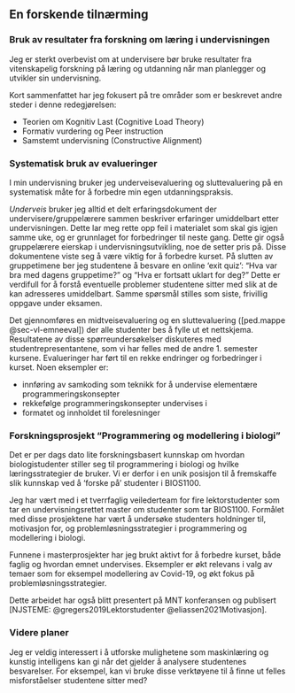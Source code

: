 ## En forskende tilnærming {.unnumbered}
<!-- Fra 2021: “I sin søknad viser Nederbragt til forskningslitteratur som grunnlag for hvordan mye av undervisningen er lagt opp. Det legges særlig vekt på aktiv studentdeltakelse og formative vurderinger fra studentene selv. Nederbragt viser til at det er foretatt avveininger til valget av metoder brukt i undervisningen. Kombinert med aktiv innhenting av evalueringer av undervisningen, både ved midtveis og slutt, samt ved hvert enkelt seminar, viser Nederbragt at det foreligger en forskende tilnærming til undervisningen. Det hele knyttes til ett emne som han aktivt har bidratt til å utvikle i ulike faser og ved bruk av forskjellige pedagogiske modeller.” -->


<!-- ### Beskriv -->

<!-- Beskriv og reflekter over hvordan du har tatt i bruk forskning i din utdanningspraksis, både med hensyn til faglig innhold og pedagogisk metode. -->

### Bruk av resultater fra forskning om læring i undervisningen

Jeg er sterkt overbevist om at undervisere bør bruke resultater
fra vitenskapelig forskning på læring og utdanning
når man planlegger og utvikler sin undervisning.

Kort sammenfattet har jeg fokusert på tre områder som er beskrevet andre steder i denne redegjørelsen:

* Teorien om Kognitiv Last (Cognitive Load Theory)
* Formativ vurdering og Peer instruction
* Samstemt undervisning (Constructive Alignment)

### Systematisk bruk av evalueringer

I min undervisning bruker jeg underveisevaluering og sluttevaluering 
på en systematisk måte for å forbedre min egen utdanningspraksis.

*Underveis* bruker jeg alltid et delt erfaringsdokument der undervisere/gruppelærere
sammen beskriver erfaringer umiddelbart etter undervisningen.
Dette lar meg rette opp feil i materialet som skal gis igjen samme uke,
og er grunnlaget for forbedringer til neste gang.
Dette gir også gruppelærere eierskap i undervisningsutvikling,
noe de setter pris på.
Disse dokumentene viste seg å være viktig for å forbedre kurset.
På slutten av gruppetimene ber jeg studentene å besvare
en online ‘exit quiz’: "Hva var bra med dagens gruppetime?"
og "Hva er fortsatt uklart for deg?"
Dette er verdifull for å forstå eventuelle problemer studentene sitter med
slik at de kan adresseres umiddelbart.
Samme spørsmål stilles som siste, frivillig oppgave under eksamen.

Det gjennomføres en midtveisevaluering og en sluttevaluering ([ped.mappe @sec-vl-emneeval])
der alle studenter bes å fylle ut et nettskjema.
Resultatene av disse spørreundersøkelser diskuteres med studentrepresentantene,
som vi har felles med de andre 1. semester kursene.
Evalueringer har ført til en rekke endringer og forbedringer i kurset.
Noen eksempler er:

* innføring av samkoding som teknikk for å undervise elementære programmeringskonsepter
* rekkefølge programmeringskonsepter undervises i 
* formatet og innholdet til forelesninger


### Forskningsprosjekt "Programmering og modellering i biologi"

Det er per dags dato lite forskningsbasert kunnskap om hvordan biologistudenter 
stiller seg til programmering i biologi og hvilke læringsstrategier de bruker.
Vi er derfor i en unik posisjon til å fremskaffe slik kunnskap
ved å ‘forske på’ studenter i BIOS1100.

Jeg har vært med i et tverrfaglig veilederteam for fire lektorstudenter
som tar en undervisningsrettet master om studenter som tar BIOS1100.
Formålet med disse prosjektene har vært å undersøke studenters holdninger til,
motivasjon for, og problemløsningsstrategier i 
programmering og modellering i biologi.

Funnene i masterprosjekter har jeg brukt aktivt for å forbedre kurset,
både faglig og hvordan emnet undervises.
Eksempler er økt relevans i valg av temaer som for eksempel modellering av Covid-19,
og økt fokus på problemløsningsstrategier.

Dette arbeidet har også blitt presentert på MNT konferansen og publisert
[NJSTEME: @gregers2019Lektorstudenter @eliassen2021Motivasjon].

### Videre planer

Jeg er veldig interessert i å utforske mulighetene som maskinlæring
og kunstig intelligens kan gi når det gjelder å analysere studentenes besvarelser.
For eksempel, kan vi bruke disse verktøyene til å finne ut
felles misforståelser studentene sitter med?



